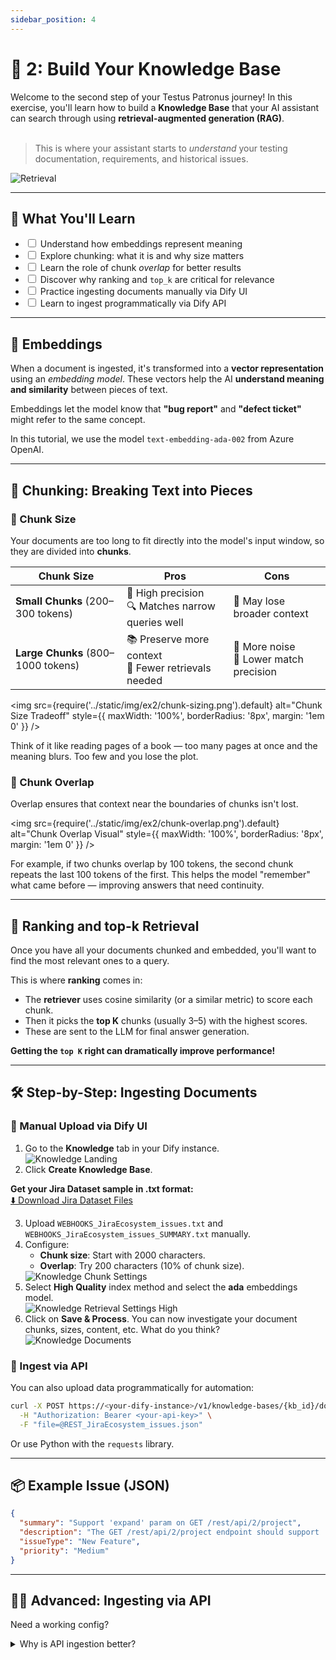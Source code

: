 ```yaml
---
sidebar_position: 4
---
```


# 📄 2: Build Your Knowledge Base

<div style={{ display: 'grid', gridTemplateColumns: '2fr 1fr', gap: '2em', alignItems: 'center', marginBottom: '2em' }}>
  <div>
    Welcome to the second step of your Testus Patronus journey! In this exercise, you'll learn how to build a <b>Knowledge Base</b> that your AI assistant can search through using <b>retrieval-augmented generation (RAG)</b>.<br /><br />
    <blockquote style={{ background: '#f3f0ff', borderLeft: '4px solid #7c3aed', padding: '0.7em 1em', borderRadius: '6px' }}>
      This is where your assistant starts to <em>understand</em> your testing documentation, requirements, and historical issues.
    </blockquote>
  </div>
  <div style={{ textAlign: 'center' }}>
    <img src={require('../static/img/retrieval.png').default} alt="Retrieval" style={{ maxWidth: '100%', height: 'auto' }} />
  </div>
</div>

---

## 📌 What You'll Learn

<div style={{ background: '#f3f0ff', border: '2px solid #7c3aed', borderRadius: '8px', padding: '1em 1.5em', marginBottom: '2em' }}>
  <ul style={{ listStyle: 'none', paddingLeft: '1em', margin: 0 }}>
    <li><label><input type="checkbox" /> Understand how embeddings represent meaning</label></li>
    <li><label><input type="checkbox" /> Explore chunking: what it is and why size matters</label></li>
    <li><label><input type="checkbox" /> Learn the role of chunk <em>overlap</em> for better results</label></li>
    <li><label><input type="checkbox" /> Discover why ranking and <code>top_k</code> are critical for relevance</label></li>
    <li><label><input type="checkbox" /> Practice ingesting documents manually via Dify UI</label></li>
    <li><label><input type="checkbox" /> Learn to ingest programmatically via Dify API</label></li>
  </ul>
</div>

---

## 🧠 Embeddings

When a document is ingested, it's transformed into a <b>vector representation</b> using an <i>embedding model</i>. These vectors help the AI <b>understand meaning and similarity</b> between pieces of text.

<div style={{ background: '#e0f2fe', border: '2px solid #38bdf8', borderRadius: '8px', padding: '0.8em 1.2em', margin: '1em 0' }}>
  Embeddings let the model know that <b>"bug report"</b> and <b>"defect ticket"</b> might refer to the same concept.
</div>

In this tutorial, we use the model <code>text-embedding-ada-002</code> from Azure OpenAI.

---

## 🍰 Chunking: Breaking Text into Pieces

### 📏 Chunk Size

Your documents are too long to fit directly into the model's input window, so they are divided into <b>chunks</b>.

<table style={{ width: '100%', borderCollapse: 'collapse', marginBottom: '2em' }}>
  <thead>
    <tr style={{ background: '#f3f0ff' }}>
      <th style={{ padding: '0.5em', border: '1px solid #e5e7eb' }}>Chunk Size</th>
      <th style={{ padding: '0.5em', border: '1px solid #e5e7eb' }}>Pros</th>
      <th style={{ padding: '0.5em', border: '1px solid #e5e7eb' }}>Cons</th>
    </tr>
  </thead>
  <tbody>
    <tr><td style={{ border: '1px solid #e5e7eb' }}><b>Small Chunks</b> (200–300 tokens)</td><td style={{ border: '1px solid #e5e7eb' }}>🎯 High precision<br/>🔍 Matches narrow queries well</td><td style={{ border: '1px solid #e5e7eb' }}>🧩 May lose broader context</td></tr>
    <tr><td style={{ border: '1px solid #e5e7eb' }}><b>Large Chunks</b> (800–1000 tokens)</td><td style={{ border: '1px solid #e5e7eb' }}>📚 Preserve more context<br/>🔁 Fewer retrievals needed</td><td style={{ border: '1px solid #e5e7eb' }}>🧊 More noise<br/>🎯 Lower match precision</td></tr>
  </tbody>
</table>

<img src={require('../static/img/ex2/chunk-sizing.png').default} alt="Chunk Size Tradeoff" style={{ maxWidth: '100%', borderRadius: '8px', margin: '1em 0' }} />

<div style={{ background: '#fffbe8', border: '2px solid #facc15', borderRadius: '8px', padding: '0.8em 1.2em', margin: '1em 0' }}>
  Think of it like reading pages of a book — too many pages at once and the meaning blurs. Too few and you lose the plot.
</div>

### 🔄 Chunk Overlap

Overlap ensures that context near the boundaries of chunks isn't lost.

<img src={require('../static/img/ex2/chunk-overlap.png').default} alt="Chunk Overlap Visual" style={{ maxWidth: '100%', borderRadius: '8px', margin: '1em 0' }} />

For example, if two chunks overlap by 100 tokens, the second chunk repeats the last 100 tokens of the first. This helps the model "remember" what came before — improving answers that need continuity.

---

## 🎯 Ranking and top-k Retrieval

Once you have all your documents chunked and embedded, you'll want to find the most relevant ones to a query.

This is where <b>ranking</b> comes in:
<ul>
  <li>The <b>retriever</b> uses cosine similarity (or a similar metric) to score each chunk.</li>
  <li>Then it picks the <b>top K</b> chunks (usually 3–5) with the highest scores.</li>
  <li>These are sent to the LLM for final answer generation.</li>
</ul>

<div style={{ background: '#e0f2fe', border: '2px solid #38bdf8', borderRadius: '8px', padding: '0.8em 1.2em', margin: '1em 0' }}>
  <b>Getting the <code>top K</code> right can dramatically improve performance!</b>
</div>

---

## 🛠️ Step-by-Step: Ingesting Documents

### 📝 Manual Upload via Dify UI

<ol style={{ marginBottom: '2em' }}>
  <li>Go to the <b>Knowledge</b> tab in your Dify instance.<br /><img src={require('../static/img/ex2/knowledge-landing.png').default} alt="Knowledge Landing" style={{ maxWidth: '100%', borderRadius: '8px', margin: '1em 0' }} /></li>
  <li>Click <b>Create Knowledge Base</b>.</li>
</ol>

<div style={{ background: '#fffbe8', border: '2px solid #facc15', borderRadius: '8px', padding: '0.8em 1.2em', margin: '1em 0' }}>
  <b>Get your Jira Dataset sample in .txt format:</b><br />
  <a
    href="/testus-patronus/dataset/dataset_txt.zip"
    download="jira-dataset.zip"
    style={{
      display: 'inline-flex',
      alignItems: 'center',
      justifyContent: 'center',
      padding: '0.6em 1.2em',
      color: '#fffce7',
      background: '#7c3aed',
      borderRadius: '6px',
      fontWeight: 600,
      textDecoration: 'none',
      marginTop: '1em',
      marginBottom: '2em'
    }}
  >
    ⬇️ Download Jira Dataset Files
  </a>
</div>

<ol start="3" style={{ marginBottom: '2em' }}>
  <li>Upload <code>WEBHOOKS_JiraEcosystem_issues.txt</code> and <code>WEBHOOKS_JiraEcosystem_issues_SUMMARY.txt</code> manually.</li>
  <li>
    Configure:
    <ul>
      <li><b>Chunk size</b>: Start with 2000 characters.</li>
      <li><b>Overlap</b>: Try 200 characters (10% of chunk size).</li>
    </ul>
    <img src={require('../static/img/ex2/knowledge-chunk-settings.png').default} alt="Knowledge Chunk Settings" style={{ maxWidth: '100%', borderRadius: '8px', margin: '1em 0' }} />
  </li>
  <li>
    Select <b>High Quality</b> index method and select the <b>ada</b> embeddings model.<br />
    <img src={require('../static/img/ex2/knowledge-retrieval-settings-high.png').default} alt="Knowledge Retrieval Settings High" style={{ maxWidth: '100%', borderRadius: '8px', margin: '1em 0' }} />
  </li>
  <li>
    Click on <b>Save & Process</b>. You can now investigate your document chunks, sizes, content, etc. What do you think?<br />
    <img src={require('../static/img/ex2/knowledge-documents.png').default} alt="Knowledge Documents" style={{ maxWidth: '100%', borderRadius: '8px', margin: '1em 0' }} />
  </li>
</ol>

### 🔌 Ingest via API

You can also upload data programmatically for automation:

```bash
curl -X POST https://<your-dify-instance>/v1/knowledge-bases/{kb_id}/documents \
  -H "Authorization: Bearer <your-api-key>" \
  -F "file=@REST_JiraEcosystem_issues.json"
```

Or use Python with the <code>requests</code> library.

---

## 📦 Example Issue (JSON)

```json
{
  "summary": "Support 'expand' param on GET /rest/api/2/project",
  "description": "The GET /rest/api/2/project endpoint should support 'expand' to allow additional project details.",
  "issueType": "New Feature",
  "priority": "Medium"
}
```

---

## 🧑‍💻 Advanced: Ingesting via API

Need a working config?

<details style={{
  border: '2px solid #7c3aed',
  borderRadius: '8px',
  background: '#faf9ff',
  padding: '0.5em 1em',
  marginTop: '1em',
  marginBottom: '1em'
}}>
<summary>Why is API ingestion better?</summary>

<ul>
  <li>✅ Supports more complex documents and formats.</li>
  <li>🔁 Enables automation and batch processing.</li>
  <li>📦 You can attach metadata (e.g. <code>issue_key</code>) for filtering or analytics.</li>
</ul>
</details>
